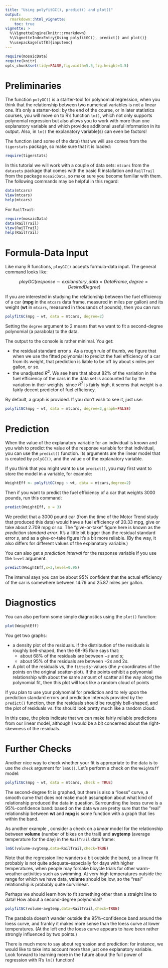 ```yaml
---
title: "Using polyfitGC(), predict() and plot()"
output:
  rmarkdown::html_vignette:
    toc: true
vignette: >
  %\VignetteEngine{knitr::rmarkdown}
  %\VignetteIndexEntry{Using polyfitGC(), predict() and plot()}
  %\usepackage[utf8]{inputenc}
---
```


```r
require(mosaicData)
require(knitr)
opts_chunk$set(tidy=FALSE,fig.width=5.5,fig.height=3.5)
```
 
# Preliminaries
 
The function `polyGC()` is a starter-tool for polynomial regression, when you think that the relationship between two numerical variables is not a linear one.  It's only a starter-tool:  by the end of the course, or in later statistics courses, you will move on to R's function `lm()`, which not only supports polynomial regression but also allows you to work with more than one explanatory variable and which provides additional useful information in its output.  Also, in `lm()` the explanatory variable(s) can even be factors!
 
The function (and some of the data) that we will use comes from the `tigerstats` package, so make sure that it is loaded:
 
```r
require(tigerstats)
```


In this tutorial we will work with a couple of data sets:  `mtcars` from the `datasets` package that comes with the basic R installation and `RailTrail` from the package `mosaicData`, so make sure you become familiar with them.  The following commands may be helpful in this regard:
 
```r
data(mtcars)
View(mtcars)
help(mtcars)
```

For `RailTrail`:

```r
require(mosaicData)
data(RailTrail)
View(RailTrail)
help(RailTrail)
```
 
 
# Formula-Data Input
 
Like many R functions, `ployGC()` accepts formula-data input.  The general command looks like:
 
$$ployGC(response \sim explanatory, data = DataFrame, degree=DesiredDegree)$$

If you are interested in studying the relationship between the fuel efficiency of a car (**mpg** in the `mtcars` data frame, measured in miles per gallon) and its weight (**wt** in `mtcars`, measured in thousands of pounds), then you  can run:
 
```r
polyfitGC(mpg ~ wt, data = mtcars, degree=2)
```

Setting the `degree` argument to 2 means that we want to fit a second-degree polynomial (a parabola) to the data.
 
The output to the console is rather minimal.  You get:
 
* the residual standard error $s$.  As a rough rule of thumb, we figure that when we use the fitted polynomial to predict the fuel efficiency of a car from its weight, that prediction is liable to be off by about $s$ miles per gallon, or so.
* the unadjusted $R^2$.  We see here that about 82% of the variation in the fuel efficiency of the cars in the data set is accounted for by the variation in their weights.  since $R^2$ is fairly high, it seems that weight is a fairly decent predictor of fuel efficiency.

By default, a graph is provided.  If you don't wish to see it, just use:

```r
polyfitGC(mpg ~ wt, data = mtcars, degree=2,graph=FALSE)
```

 
# Prediction
 
When the value of the explanatory variable for an individual is known and you wish to predict the value of the response variable for that individual, you can use the `predict()` function.  Its arguments are the linear model that is created by `polyGC()`, and the value `x` of the explanatory variable.
 
If you think that you might want to use `predict()`, you may first want to store the model in a variable, for example:
 
```r
WeightEff <- polyfitGC(mpg ~ wt, data = mtcars,degree=2)
```
 
Then if you want to predict the fuel efficiency of a car that weights 3000 pounds, run this command:
 
```r
predict(WeightEff, x = 3)
```

 
We predict that a 3000 pound car (from the time of the Motor Trend study that produced this data) would have a fuel efficiency of 20.33 mpg, give or take about 2.709 mpg or so.  The "give-or-take" figure here is known as the *prediction standard error*.  It's a little bit bigger than the residual standard error $s$, and as a give-or-take figure it's a bit more reliable.  (By the way, it also differs for different values of the explanatory variable.)

You can also get a *prediction interval* for the response variable if you use the `level` argument:

```r
predict(WeightEff,x=3,level=0.95)
```

The interval says you can be about 95% confident that the actual efficiency of the car is somewhere between 14.79 and 25.87 miles per gallon.

 
# Diagnostics
 
You can also perform some simple diagnostics using the `plot()` function:
 
```r
plot(WeightEff)
```


You get two graphs:
 
* a density plot of the residuals.  If the distribution of the residuals is roughly bell-shaped, then the 68-95 Rule says that:
    * about 68% of the residuals are between $-s$ and $s$;
    * about 95% of the residuals are between $-2s$ and $2s$.
* A plot of the residuals vs, the ``fitted`` $y$-values (the $y$-coordinates of the points on the original scatter-plot).  If the points exhibit a polynomial relationship with about the same amount of scatter all the way along the polynomial fit, then this plot will look like a random cloud of points

If you plan to use your polynomial for prediction and to rely upon the prediction standard errors and prediction intervals provided by the `predict()` function, then the residuals should be roughly bell-shaped, and the plot of residuals vs. fits should look pretty much like a random cloud.

In this case, the plots indicate that we can make fairly reliable predictions from our linear model, although I would be a bit concerned about the right-skewness of the residuals.


# Further Checks

Another nice way to check whether your fit is appropriate to the data is to use the `check` argument for `lmGC()`.  Let's perform a check on the `WeightEff` model:

```r
polyfitGC(mpg ~ wt, data = mtcars, check = TRUE)
```

The second-degree fit is graphed, but there is also a "loess" curve, a smooth curve that does not make much assumption about what kind of relationship produced the data in question.  Surrounding the loess curve is a 95%-confidence band:  based on the data we are pretty sure that the "real" relationship between **wt** and **mpg** is some function with a graph that lies within the band.


As another example , consider a check on a *linear* model for the relationship between **volume** (number of bikes on the trail) and **avgtemp** (average temperature for the day) in the `RailTrail` data frame:

```r
lmGC(volume~avgtemp,data=RailTrail,check=TRUE)
```

Note that the regression line wanders a bit outside the band, so a linear fit probably is not quite adequate--especially for days with higher temperatures, when people may forsake bicycle trials for other warm-weather activities such as swimming.  At very high temperatures outside the range for which we have data, **volume** should be low, so the "real" relationship is probably quite curvilinear.

Perhaps we should learn how to fit something other than a straight line to data!  How about a second-degree polynomial?

```r
polyfitGC(volume~avgtemp,data=RailTrail,check=TRUE)
```

The parabola doesn't wander outside the 95%-confidence band around the loess curve, and frankly it makes more sense than the loess curve at lower temperatures.  (At the left end the loess curve appears to have been rather strongly influenced by two points.)

There is much more to say about regression and prediction:  for instance, we would like to take into account more than just one explanatory variable.  Look forward to learning more in the future about the full power of regression with R's `lm()` function!


